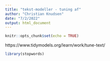 ```yaml
---
title: "tekst-modeller - tuning af"
author: "Christian Knudsen"
date: "7/2/2022"
output: html_document
---
```


```r
knitr::opts_chunk$set(echo = TRUE)
```

https://www.tidymodels.org/learn/work/tune-text/

```r
library(stopwords)

```

